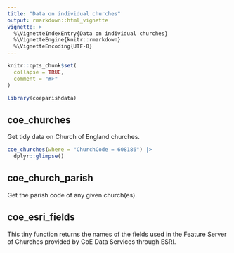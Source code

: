 ```yaml
---
title: "Data on individual churches"
output: rmarkdown::html_vignette
vignette: >
  %\VignetteIndexEntry{Data on individual churches}
  %\VignetteEngine{knitr::rmarkdown}
  %\VignetteEncoding{UTF-8}
---
```


```r
knitr::opts_chunk$set(
  collapse = TRUE,
  comment = "#>"
)
```

```r
library(coeparishdata)
```

<!-- WARNING - This vignette is generated by {fusen} from dev/flat_read_church_data.Rmd: do not edit by hand -->




## coe_churches

Get tidy data on Church of England churches. 

```r
coe_churches(where = "ChurchCode = 608186") |>
  dplyr::glimpse()
```




## coe_church_parish

Get the parish code of any given church(es).

## coe_esri_fields

This tiny function returns the names of the fields used in the Feature Server of Churches provided by CoE Data Services through ESRI.

